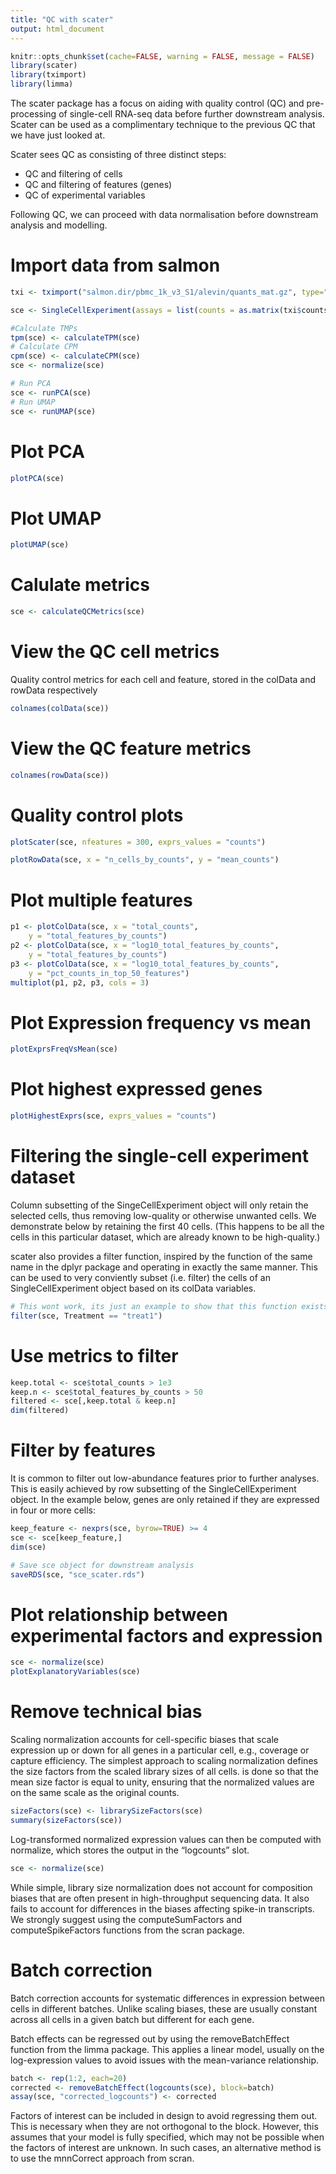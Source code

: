 ```yaml
---
title: "QC with scater"
output: html_document
---
```


```r
knitr::opts_chunk$set(cache=FALSE, warning = FALSE, message = FALSE)
library(scater)
library(tximport)
library(limma)
```

The scater package has a focus on aiding with quality control (QC) and pre-processing of single-cell RNA-seq data before further downstream analysis. Scater can be used as a complimentary technique to the previous QC that we have just looked at. 

Scater sees QC as consisting of three distinct steps:

- QC and filtering of cells
- QC and filtering of features (genes)
- QC of experimental variables

Following QC, we can proceed with data normalisation before downstream analysis and modelling. 

# Import data from salmon

```r
txi <- tximport("salmon.dir/pbmc_1k_v3_S1/alevin/quants_mat.gz", type="alevin")

sce <- SingleCellExperiment(assays = list(counts = as.matrix(txi$counts)))

#Calculate TMPs
tpm(sce) <- calculateTPM(sce)
# Calculate CPM
cpm(sce) <- calculateCPM(sce)
sce <- normalize(sce)

# Run PCA
sce <- runPCA(sce)
# Run UMAP
sce <- runUMAP(sce)
```

# Plot PCA

```r
plotPCA(sce)
```

# Plot UMAP

```r
plotUMAP(sce)
```

# Calulate metrics

```r
sce <- calculateQCMetrics(sce)
```

# View the QC cell metrics

Quality control metrics for each cell and feature, stored in the colData and rowData respectively

```r
colnames(colData(sce))
```

# View the QC feature metrics

```r
colnames(rowData(sce))
```

# Quality control plots

```r
plotScater(sce, nfeatures = 300, exprs_values = "counts")
```


```r
plotRowData(sce, x = "n_cells_by_counts", y = "mean_counts")
```

# Plot multiple features

```r
p1 <- plotColData(sce, x = "total_counts", 
    y = "total_features_by_counts")
p2 <- plotColData(sce, x = "log10_total_features_by_counts",
    y = "total_features_by_counts")
p3 <- plotColData(sce, x = "log10_total_features_by_counts",
    y = "pct_counts_in_top_50_features")
multiplot(p1, p2, p3, cols = 3)
```

# Plot Expression frequency vs mean

```r
plotExprsFreqVsMean(sce)
```

# Plot highest expressed genes

```r
plotHighestExprs(sce, exprs_values = "counts")
```


# Filtering the single-cell experiment dataset

Column subsetting of the SingeCellExperiment object will only retain the selected cells, thus removing low-quality or otherwise unwanted cells. We demonstrate below by retaining the first 40 cells. (This happens to be all the cells in this particular dataset, which are already known to be high-quality.)

scater also provides a filter function, inspired by the function of the same name in the dplyr package and operating in exactly the same manner. This can be used to very conviently subset (i.e. filter) the cells of an SingleCellExperiment object based on its colData variables.

```r
# This wont work, its just an example to show that this function exists
filter(sce, Treatment == "treat1")
```


# Use metrics to filter

```r
keep.total <- sce$total_counts > 1e3
keep.n <- sce$total_features_by_counts > 50
filtered <- sce[,keep.total & keep.n]
dim(filtered)
```

# Filter by features

It is common to filter out low-abundance features prior to further analyses. This is easily achieved by row subsetting of the SingleCellExperiment object. In the example below, genes are only retained if they are expressed in four or more cells:

```r
keep_feature <- nexprs(sce, byrow=TRUE) >= 4
sce <- sce[keep_feature,]
dim(sce)

# Save sce object for downstream analysis
saveRDS(sce, "sce_scater.rds")
```

# Plot relationship between experimental factors and expression

```r
sce <- normalize(sce)
plotExplanatoryVariables(sce)
```


# Remove technical bias

Scaling normalization accounts for cell-specific biases that scale expression up or down for all genes in a particular cell, e.g., coverage or capture efficiency. The simplest approach to scaling normalization defines the size factors from the scaled library sizes of all cells. is done so that the mean size factor is equal to unity, ensuring that the normalized values are on the same scale as the original counts.

```r
sizeFactors(sce) <- librarySizeFactors(sce)
summary(sizeFactors(sce))
```

Log-transformed normalized expression values can then be computed with normalize, which stores the output in the "logcounts" slot.

```r
sce <- normalize(sce)
```

While simple, library size normalization does not account for composition biases that are often present in high-throughput sequencing data. It also fails to account for differences in the biases affecting spike-in transcripts. We strongly suggest using the computeSumFactors and computeSpikeFactors functions from the scran package.

# Batch correction

Batch correction accounts for systematic differences in expression between cells in different batches. Unlike scaling biases, these are usually constant across all cells in a given batch but different for each gene.

Batch effects can be regressed out by using the removeBatchEffect function from the limma package. This applies a linear model, usually on the log-expression values to avoid issues with the mean-variance relationship. 

```r
batch <- rep(1:2, each=20)
corrected <- removeBatchEffect(logcounts(sce), block=batch)
assay(sce, "corrected_logcounts") <- corrected
```

Factors of interest can be included in design to avoid regressing them out. This is necessary when they are not orthogonal to the block. However, this assumes that your model is fully specified, which may not be possible when the factors of interest are unknown. In such cases, an alternative method is to use the mnnCorrect approach from scran.


